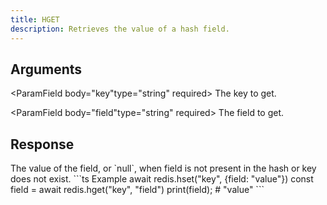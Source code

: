 ```yaml
---
title: HGET
description: Retrieves the value of a hash field.
---
```



## Arguments

<ParamField body="key"type="string" required>
  The key to get.
</ParamField>

<ParamField body="field"type="string" required>
 The field to get.
</ParamField>

## Response

<ResponseField  type="TValue | null" required>
  The value of the field, or `null`, when field is not present in the hash or key does not exist.
</ResponseField>

<RequestExample>
```ts Example
await redis.hset("key", {field: "value"})
const field = await redis.hget("key", "field")
print(field); # "value"
```
</RequestExample>